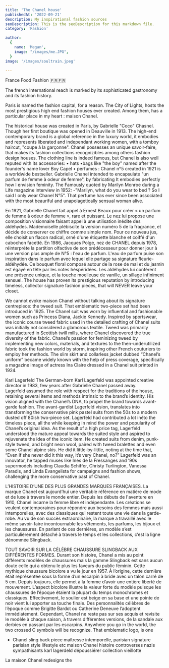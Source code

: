 ```yaml
---
title: 'The Chanel house'
publishedAt: '2022-09-21'
description: My inspirational fashion sources
seoDescription: This is the seoDescription for this markdown file.
category: 'Fashion'

author:
  {
    name: 'Megan',
    image: "/images/me.JPG",
  }
image: '/images/soultrain.jpeg'
  
---
```


France Food Fashion  🇫🇷🇫🇷

The french international reach is marked by its sophisticated gastronomy and its fashion history.

Paris is named the fashion capital, for a reason. The City of Lights, hosts the most prestigious high end fashion houses ever created. 
Among them, has a particular place in my heart : maison Chanel.

The historical house was created in Paris, by Gabrielle "Coco" Chasnel. Though her first boutique was opened in Deauville in 1913.
The high-end contemporary brand is a global reference in the luxury world, it embodies and represents liberated and independant working women, with a tomboy haircut, "coupe à la garçonne".
Chanel possesses an unique savoir-faire, that makes its fashion collections recognizibles among others fashion design houses. The clothing line is indeed famous, but
Chanel is also well reputed with its accessories: 
• hats
•bags like "the boy" named after the founder's name lover Boy Capel
• perfumes : Chanel n°5 created in 1921 is a worldwide bestseller. Gabrielle Chanel intended to encapsulate "un parfum de femme à odeur de femme", by fabricating  It embodies perfectly how I envision feminity. The Famously quoted by Marilyn Monroe during a Life magazine interview in 1952: -"Marilyn, what do you wear to bed ? So I said I only wear Chanel N°5". 
That perfume has ever since been associated with the most beauriful and unapolagetically sensual woman alive. 



En 1921, Gabrielle Chanel fait appel à Ernest Beaux pour créer « un parfum de femme à odeur de femme », rare et puissant. Le nez lui propose une composition visionnaire faisant appel à une utilisation inédite des aldéhydes. Mademoiselle plébiscite la version numéro 5 de la fragrance, et décide de conserver ce chiffre comme simple nom. Pour ce nouveau jus, elle choisit un flacon radical, orné d'une étiquette blanche et coiffé d'un cabochon facetté. En 1986, Jacques Polge, nez de CHANEL depuis 1978, réinterprète la partition olfactive de son prédécesseur pour donner jour à une version plus ample de N°5 : l'eau de parfum.
L'eau de parfum puise son inspiration dans le parfum avec lequel elle partage sa signature fleurie-aldéhydée.
Ce bouquet floral composé autour de la rose de mai et du jasmin est égayé en tête par les notes héspéridées. Les aldéhydes lui confèrent une présence unique, et la touche moelleuse de vanille, un sillage infiniment sensuel.
The house has proven its prestigious reputation by introducing timeless, collector signature fashion pieces, that will NEVER leave your closet.


We cannot evoke maison Chanel without talking about its signature centrepiece: the tweed suit. That emblematic two-piece set had been introduced in 1925.
The Chanel suit was worn by influential and fashionable women such as Princess Diana, Jackie Kennedy. 
Inspired by sportswear, the iconic course tweed fabric used in the detailed crafting of Chanel suits was initially not considered a glamorous textile. Tweed was primarily manufactured in Scottish twill mills, where Chanel discovered the true diversity of the fabric. 
Chanel’s passion for feminizing tweed by implementing new colors, materials, and textures to the then-underutilized fabric took the fashion world by storm, inspiring other French couturiers to employ her methods. 
The slim skirt and collarless jacket dubbed “Chanel’s uniform” became widely known with the help of press coverage, specifically a magazine image of actress Ina Claire dressed in a Chanel suit printed in 1924.

Karl Lagerfeld 
The German-born Karl Lagerfeld was appointed creative director in 1983, few years after Gabrielle Chanel passed away.  
Lagerfeld assumed the role with respect for the traditions of the house, retaining several items and methods intrinsic to the brand’s identity. His vision aligned with the Chanel’s DNA, to propel the brand towards avant-garde fashion. 
The avant-gardist Lagerfeld vision, translates into transforming the conservative pink pastel suits from the 50s to a modern dusted off 80ish two-piece set.
Lagerfeld  had contributed a lot inéto the timeless piece, all the while keeping in mind the power and popularity of Chanel’s original idea. 
As the result of a high price tag, Lagerfeld understood the mature appeal towards the suited style and aspired to rejuvenate the idea of the iconic item. He created suits from denim, punk-style tweed, and bright neon wool, paired with tweed bralettes and even some Chanel alpine skis.
 He did it little-by-little, noting at the time that, “Even if she never did it this way, it’s very Chanel, no?” Lagerfeld was an innovator, he tapped muses like Ines de la Fressanges and ’90s supermodels including Claudia Schiffer, Christy Turlington, Vanessa Paradis, and Linda Evangelista for campaigns and fashion shows, challenging the more conservative past of Chanel.


L’HISTOIRE D’UNE DES PLUS GRANDES MARQUES FRANÇAISES.
La marque Chanel est aujourd’hui une véritable référence en matière de mode et de luxe à travers le monde entier. Depuis les débuts de l'aventure en 1910, Chanel incarne la femme libre et indépendante. Les créations se veulent contemporaines pour répondre aux besoins des femmes mais aussi intemporelles, avec des classiques qui restent toute une vie dans la garde-robe. Au vu de son succès extraordinaire, la marque a travaillé avec le même savoir-faire incontournable les vêtements, les parfums, les bijoux et les chaussures. En parlant de ces dernières, un modèle s’est particulièrement détaché à travers le temps et les collections, c’est la ligne dénommée Slingback.

TOUT SAVOIR SUR LA CÉLÈBRE CHAUSSURE SLINGBACK AUX DIFFÉRENTES FORMES.
Durant son histoire, Chanel a mis au point différents modèles de chaussures mais la gamme Slingback est sans aucun doute celle qui a obtenu le plus les faveurs du public féminin. Cette mythique chaussure bicolore a vu le jour en 1957. À l’origine, cette dernière était représentée sous la forme d’un escarpin à bride avec un talon carré de 5 cm. Depuis toujours, elle permet à la femme d’avoir une entière liberté de mouvement. L’aspect bicolore illustre la valeur forte du modèle puisque les chaussures de l’époque étaient la plupart du temps monochromes et classiques. Effectivement, le soulier est beige en sa base et une pointe de noir vient lui apporter sa touche finale. Des personnalités célèbres de l’époque comme Brigitte Bardot ou Catherine Deneuve l’adoptent immédiatement. Cependant, Chanel ne reste pas sur ses acquis et revisite le modèle à chaque saison, 
à travers différentes versions, de la sandale aux derbies en passant par les escarpins.
Anywhere you go in the world, the two crossed C symbols will be recognize. That emblematic logo, is one
- Chanel sling back piece maîtresse intemporelle, 
parisian signature parisian style lifestyle etc maison Chanel histoire controverses nazis sympathisants karl lagerdeld dépoussiérer collection vieillotte 

La maison Chanel redesigns the 